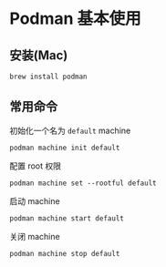 # Podman 基本使用

## 安装(Mac)

```
brew install podman
```

## 常用命令

初始化一个名为 `default` machine

```
podman machine init default
```

配置 root 权限
```
podman machine set --rootful default
```

启动 machine
```
podman machine start default
```

关闭 machine
```
podman machine stop default
```
